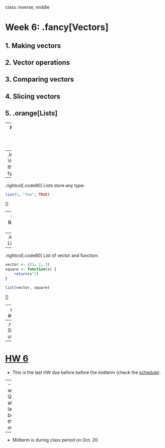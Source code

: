 
class: inverse, middle

# Week 6: .fancy[Vectors]

## 1. Making vectors
## 2. Vector operations
## 3. Comparing vectors
## 4. Slicing vectors
## 5. .orange[Lists]

---
# Lists are like vectors that can store anything

--
.leftcol[.code80[
Vectors force things to one type:
```r
c(1, "foo", TRUE)
```
]]
--
.rightcol[.code80[
Lists store any type:
```r
list(1, "foo", TRUE)
```
]]

---
# Elements in lists can be any object

--
.leftcol[.code80[
List of vectors:
```r
list(c(1, 2, 3), c("foo", "bar"), TRUE)
```
]]
--
.rightcol[.code80[
List of vector and function:
```r
vector <- c(1, 2, 3)
square <- function(x) {
    return(x^2)
}

list(vector, square)
```
]]

---
# Slice list with indices or names

.leftcol[.code80[
Slice with index using `[[]]`
```r
x <- list(
  c(1, 2, 3),
  c("foo", "bar"),
  TRUE)
```
```r
x[[1]]
x[[2]]
```
]]
--
.rightcol[.code80[
Slice with name using ``[[]]` or `$`
```r
x <- list(
  numbers = c(1, 2, 3),
  chars   = c("foo", "bar"),
  logical = TRUE)
```
```r
x[['numbers']]
x$numbers
```
]]

---
# [HW 6](https://p4a.seas.gwu.edu/2020-Fall/hw6-vectors.html)

- This is the last HW due before before the midterm (check the [schedule](https://p4a.seas.gwu.edu/2020-Fall/schedule.html)).

--
- Next week is Quiz 4 - also the last quiz before the midterm.

--
- Midterm is during class period on Oct. 20.


